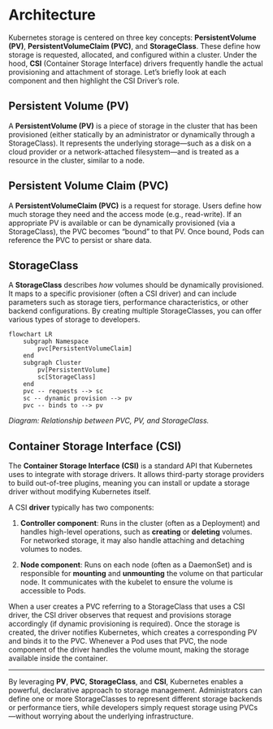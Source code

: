 # Architecture

Kubernetes storage is centered on three key concepts: **PersistentVolume (PV)**, **PersistentVolumeClaim (PVC)**, and **StorageClass**. These define how storage is requested, allocated, and configured within a cluster. Under the hood, **CSI** (Container Storage Interface) drivers frequently handle the actual provisioning and attachment of storage. Let’s briefly look at each component and then highlight the CSI Driver’s role.

## Persistent Volume (PV)

A **PersistentVolume (PV)** is a piece of storage in the cluster that has been provisioned (either statically by an administrator or dynamically through a StorageClass). It represents the underlying storage—such as a disk on a cloud provider or a network-attached filesystem—and is treated as a resource in the cluster, similar to a node.

## Persistent Volume Claim (PVC)

A **PersistentVolumeClaim (PVC)** is a request for storage. Users define how much storage they need and the access mode (e.g., read-write). If an appropriate PV is available or can be dynamically provisioned (via a StorageClass), the PVC becomes “bound” to that PV. Once bound, Pods can reference the PVC to persist or share data.

## StorageClass

A **StorageClass** describes _how_ volumes should be dynamically provisioned. It maps to a specific provisioner (often a CSI driver) and can include parameters such as storage tiers, performance characteristics, or other backend configurations. By creating multiple StorageClasses, you can offer various types of storage to developers.

```mermaid
flowchart LR
    subgraph Namespace
        pvc[PersistentVolumeClaim]
    end
    subgraph Cluster
        pv[PersistentVolume]
        sc[StorageClass]
    end
    pvc -- requests --> sc
    sc -- dynamic provision --> pv
    pvc -- binds to --> pv
```

_Diagram: Relationship between PVC, PV, and StorageClass._

## Container Storage Interface (CSI)

The **Container Storage Interface (CSI)** is a standard API that Kubernetes uses to integrate with storage drivers. It allows third-party storage providers to build out-of-tree plugins, meaning you can install or update a storage driver without modifying Kubernetes itself.

A CSI **driver** typically has two components:

1. **Controller component**: Runs in the cluster (often as a Deployment) and handles high-level operations, such as **creating** or **deleting** volumes. For networked storage, it may also handle attaching and detaching volumes to nodes.
    
2. **Node component**: Runs on each node (often as a DaemonSet) and is responsible for **mounting** and **unmounting** the volume on that particular node. It communicates with the kubelet to ensure the volume is accessible to Pods.
    

When a user creates a PVC referring to a StorageClass that uses a CSI driver, the CSI driver observes that request and provisions storage accordingly (if dynamic provisioning is required). Once the storage is created, the driver notifies Kubernetes, which creates a corresponding PV and binds it to the PVC. Whenever a Pod uses that PVC, the node component of the driver handles the volume mount, making the storage available inside the container.

---

By leveraging **PV**, **PVC**, **StorageClass**, and **CSI**, Kubernetes enables a powerful, declarative approach to storage management. Administrators can define one or more StorageClasses to represent different storage backends or performance tiers, while developers simply request storage using PVCs—without worrying about the underlying infrastructure.